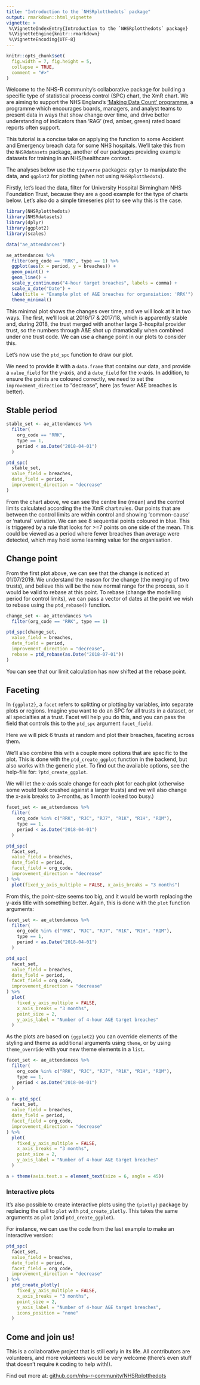 ```yaml
---
title: "Introduction to the `NHSRplotthedots` package"
output: rmarkdown::html_vignette
vignette: >
 %\VignetteIndexEntry{Introduction to the `NHSRplotthedots` package}
 %\VignetteEngine{knitr::rmarkdown}
 %\VignetteEncoding{UTF-8}
---
```


```r
knitr::opts_chunk$set(
  fig.width = 7, fig.height = 5,
  collapse = TRUE,
  comment = "#>"
)
```

Welcome to the NHS-R community's collaborative package for building a specific type of statistical process control (SPC) chart, the XmR chart.
We are aiming to support the NHS England's
    ['Making Data Count' programme][mdc],
    a programme which encourages boards, managers, and analyst teams to present
    data in ways that show change over time, and drive better understanding of
    indicators than 'RAG' (red, amber, green) rated board reports often support.

This tutorial is a concise take on applying the function to some Accident and Emergency breach data for some NHS hospitals.
We'll take this from the `NHSRdatasets` package, another of our packages providing example datasets for training in an NHS/healthcare context.

The analyses below use the `tidyverse` packages: `dplyr` to manipulate the data, and `ggplot2` for plotting (when not using `NHSRplotthedots`).

Firstly, let's load the data, filter for University Hospital Birmingham NHS Foundation Trust, because they are a good example for the type of charts below.
Let's also do a simple timeseries plot to see why this is the case.

```r
library(NHSRplotthedots)
library(NHSRdatasets)
library(dplyr)
library(ggplot2)
library(scales)

data("ae_attendances")

ae_attendances %>%
  filter(org_code == "RRK", type == 1) %>%
  ggplot(aes(x = period, y = breaches)) +
  geom_point() +
  geom_line() +
  scale_y_continuous("4-hour target breaches", labels = comma) +
  scale_x_date("Date") +
  labs(title = "Example plot of A&E breaches for organsiation: 'RRK'") +
  theme_minimal()
```

This minimal plot shows the changes over time, and we will look at it in two ways.
The first, we'll look at 2016/17 & 2017/18, which is apparently stable and, during 2018, the trust merged with another large 3-hospital provider trust, so the numbers through A&E shot up dramatically when combined under one trust code.
We can use a change point in our plots to consider this.

Let's now use the `ptd_spc` function to draw our plot.

We need to provide it with a `data.frame` that contains our data, and provide a `value_field` for the y-axis, and a `date_field` for the x-axis.
In addition, to ensure the points are coloured correctly, we need to set the `improvement_direction` to "decrease", here (as fewer A&E breaches is better).

## Stable period

```r
stable_set <- ae_attendances %>%
  filter(
    org_code == "RRK",
    type == 1,
    period < as.Date("2018-04-01")
  )

ptd_spc(
  stable_set,
  value_field = breaches,
  date_field = period,
  improvement_direction = "decrease"
)
```

From the chart above, we can see the centre line (mean) and the control limits calculated according the the XmR chart rules.
Our points that are between the control limits are within control and showing 'common-cause' or 'natural' variation.
We can see 8 sequential points coloured in blue. This is triggered by a rule that looks for >=7 points on one side of the mean.
This could be viewed as a period where fewer breaches than average were detected, which may hold some learning value for the organisation.

## Change point

From the first plot above, we can see that the change is noticed at 01/07/2019.
We understand the reason for the change (the merging of two trusts), and believe this will be the new normal range for the process, so it would be valid to rebase at this point.
To rebase (change the modelling period for control limits), we can pass a vector of dates at the point we wish to rebase using the `ptd_rebase()` function.

```r
change_set <- ae_attendances %>%
  filter(org_code == "RRK", type == 1)

ptd_spc(change_set,
  value_field = breaches,
  date_field = period,
  improvement_direction = "decrease",
  rebase = ptd_rebase(as.Date("2018-07-01"))
)
```

You can see that our limit calculation has now shifted at the rebase point.

## Faceting

In `{ggplot2}`, a `facet` refers to splitting or plotting by variables, into separate plots or regions.
Imagine you want to do an SPC for all trusts in a dataset, or all specialties at a trust.
Facet will help you do this, and you can pass the field that controls this to the `ptd_spc` argument `facet_field`.

Here we will pick 6 trusts at random and plot their breaches, faceting across them.

We'll also combine this with a couple more options that are specific to the plot.
This is done with the `ptd_create_ggplot` function in the backend, but also works with the generic `plot`.
To find out the available options, see the help-file for: `?ptd_create_ggplot`.

We will let the x-axis scale change for each plot for each plot (otherwise some would look crushed against a larger trusts) and we will also change the x-axis breaks to 3-months, as 1 month looked too busy.)

```r
facet_set <- ae_attendances %>%
  filter(
    org_code %in% c("RRK", "RJC", "RJ7", "R1K", "R1H", "RQM"),
    type == 1,
    period < as.Date("2018-04-01")
  )

ptd_spc(
  facet_set,
  value_field = breaches,
  date_field = period,
  facet_field = org_code,
  improvement_direction = "decrease"
) %>%
  plot(fixed_y_axis_multiple = FALSE, x_axis_breaks = "3 months")
```

From this, the point-size seems too big, and it would be worth replacing the y-axis title with something better.
Again, this is done with the `plot` function arguments:

```r
facet_set <- ae_attendances %>%
  filter(
    org_code %in% c("RRK", "RJC", "RJ7", "R1K", "R1H", "RQM"),
    type == 1,
    period < as.Date("2018-04-01")
  )

ptd_spc(
  facet_set,
  value_field = breaches,
  date_field = period,
  facet_field = org_code,
  improvement_direction = "decrease"
) %>%
  plot(
    fixed_y_axis_multiple = FALSE,
    x_axis_breaks = "3 months",
    point_size = 2,
    y_axis_label = "Number of 4-hour A&E target breaches"
  )
```

As the plots are based on `{ggplot2}` you can override elements of the styling and theme as additional arguments using `theme`, or by using `theme_override` with your new theme elements in a `list`.

```r
facet_set <- ae_attendances %>%
  filter(
    org_code %in% c("RRK", "RJC", "RJ7", "R1K", "R1H", "RQM"),
    type == 1,
    period < as.Date("2018-04-01")
  )

a <- ptd_spc(
  facet_set,
  value_field = breaches,
  date_field = period,
  facet_field = org_code,
  improvement_direction = "decrease"
) %>%
  plot(
    fixed_y_axis_multiple = FALSE,
    x_axis_breaks = "3 months",
    point_size = 2,
    y_axis_label = "Number of 4-hour A&E target breaches"
  )

a + theme(axis.text.x = element_text(size = 6, angle = 45))
```

### Interactive plots

It's also possible to create interactive plots using the `{plotly}` package by replacing the call to `plot` with `ptd_create_plotly`.
This takes the same arguments as `plot` (and `ptd_create_ggplot`).

For instance, we can use the code from the last example to make an interactive version:

```r
ptd_spc(
  facet_set,
  value_field = breaches,
  date_field = period,
  facet_field = org_code,
  improvement_direction = "decrease"
) %>%
  ptd_create_plotly(
    fixed_y_axis_multiple = FALSE,
    x_axis_breaks = "3 months",
    point_size = 2,
    y_axis_label = "Number of 4-hour A&E target breaches",
    icons_position = "none"
  )
```

## Come and join us!

This is a collaborative project that is still early in its life.
All contributors are volunteers, and more volunteers would be very welcome (there's even stuff that doesn't require `R` coding to help with!).

Find out more at:
[github.com/nhs-r-community/NHSRplotthedots][ptd_gh]

[mdc]: https://www.england.nhs.uk/publication/making-data-count/
[ptd_gh]: https://github.com/nhs-r-community/NHSRplotthedots

